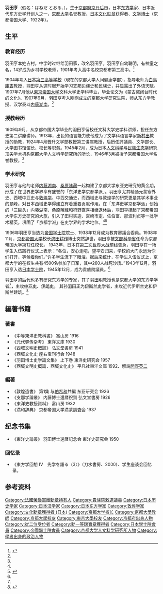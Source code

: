 {{Infobox Writer
| name         = 羽田亨
| image        = Tooru Haneda.jpg
| imagesize    = 200px
| caption      = 
| pseudonym    = 
| birthname    = 吉村亨
| birthdate    = {{birth date|1882|5|15|mf=y}}
| birthplace   = {{JAP}}[[京都府|京都府]][[京丹后市|京丹后市]]
| deathdate    = {{death date and age|1955|4|13|1882|5|15|mf=y}}
| deathplace   = {{JAP}}
| occupation   = [[历史学家|历史学家]]、[[东方学|东方学家]]、[[教育家|教育家]]
| period       = 1909年—1955年
| genre        = 
| subject      = 
| movement     = 
| notableworks = 
| spouse       =
| partner      = 
| children     = [[羽田明|羽田明]]
| relatives    = 孙：[[羽田正|羽田正]]
| influences   = [[内藤湖南|内藤湖南]]、[[桑原隲藏|桑原隲藏]]、[[白鳥庫吉|白鳥庫吉]]、[[新村出|新村出]]等
| influenced   = [[田村实造|田村实造]]、[[宫崎市定|宫崎市定]]、[[佐伯富|佐伯富]]、[[那波利贞|那波利贞]]、羽田明、羽田正 等
| awards       = 获一等[[瑞宝章|瑞宝章]]勋章（1945年）<br/>获法国[[儒莲汉学奖|儒莲汉学奖]]（1952年）<br/>获[[日本文化功劳者|日本文化功劳者]]（1953年）<br/>获[[日本文化勋章|日本文化勋章]]（1953年）<br/>获「京都市名誉市民」（1953年）<br/>获[[法國榮譽軍團勳章|法國榮譽軍團勳章]]大军官勋位（1955年）
| signature    = 
| website      = 
}}
{{Japanese|image=|japanese=羽田亨|kana=はねだ とおる|romaji=Haneda Tooru}}

'''羽田亨'''（假名：はねだ とおる、{{bd|1882年|5月15日|1955年|4月13日|catIdx=羽田Tooru}}），生于[[京都府|京都府]][[京丹后市|京丹后市]]，日本[[东方学|东方学]]家、日本近代东方史学开创人之一，[[京都大学|京都大学]]名誉教授、[[日本文化勋章|日本文化勋章]]获得者、[[文学博士|文学博士]]（京都帝国大学、1922年）。

== 生平 ==
=== 教育经历 ===
羽田亨本姓吉村，中学时过继给羽田家，改名羽田亨。羽田亨自幼聪明，有神童之名，14岁成为乡村学校老师，1901年考入高中名校京都市第三高中。<ref name="敦煌研究">{{cite book|url=|title=羽田亨和日本的敦煌学、西域史研究|date=2009年第2期|location= 中国|publisher=《敦煌研究》杂志|author=刘正}}</ref>

1904年考入[[第三高等学校_(旧制)|日本第三高等学校]]（現在的京都大学人间健康学部），指导老师为[[白鳥庫吉|白鳥庫吉]]教授，羽田亨从这时起开始学习支那边疆史和民族史，并显露出了外语天赋。1907年7月他从[[東京大学|東京帝国大学]]文科大学史学科毕业，毕业论文为《蒙古窝阔台时代的文化》。1907年9月，羽田亨考入刚刚成立的京都大学研究生院，师从东方学教授、汉学泰斗[[内藤湖南|内藤湖南]]。<ref name="敦煌研究"/>

=== 授教经历 ===
1909年9月，从京都帝国大学毕业的羽田亨留校任文科大学史学科讲师，担任东方史第二讲座讲师。1913年，出色的语言能力使他成为了文学科语言学家[[新村出|新村出]]教授的助教，1924年4月晋升文学部教授第三讲座教授，后历任評議員、文学部长、大学图书馆馆长、校长等职务。1945年2月，成为日本[[人文科学|人文科学]]与[[人类学|民族生态学]]研究顶尖学术机构京都大学人文科学研究所的所长，1946年3月被授予京都帝国大学名誉教授。<ref name="敦煌研究"/>

===学术研究===
羽田亨与他的老师[[内藤湖南|内藤湖南]]、[[桑原隲藏|桑原隲藏]]一起构建了京都大学东亚史研究的黄金期，形成了在世界史学界享有盛誉的「东洋史学京都学派」。羽田亨尤其精通元蒙塞外史、西域中亚史与[[敦煌学|敦煌学]]、中西交通史，而西域史与敦煌学的研究更是其学术事业的顶峰，对日本西域史学得建立有着重要贡献作用。在「东洋史学京都学派」创始的「三巨头」内藤湖南、桑原隲藏和狩野直喜相继退休后，羽田亨撑起了京都帝国大学东方史研究的大旗，引入了田村实造、宫崎市定、佐伯富、那波利贞等一批学术精英，巩固了「京都学派」在史学界的学术地位。<ref name="敦煌研究"/><ref name="京都大学">{{cite web|url=http://www.bun.kyoto-u.ac.jp/about/history/centenary_history/#1-0|title=京都大学文学部百年のあゆみ|date=|location=日本|publisher=京都大学大学院文学研究科-文学部|author=|accessdate=2011-11-09|archive-date=2011-05-18|archive-url=https://web.archive.org/web/20110518144913/http://www.bun.kyoto-u.ac.jp/about/history/centenary_history/#1-0|dead-url=no}}</ref>

1936年羽田亨当选为[[帝国学士院|帝国学士院]]院士、1938年12月成为教育審議会委員。1938年11月，[[京都帝国大学|京都帝国大学]]校长[[滨田耕作|滨田耕作]]博士突然辞世，羽田亨被[[文部科學省|文部科學省]]任命为京都帝国大学第12任校长。 1943年，日本在[[第二次世界大战|第二次世界大战]]前线告急，羽田亨在一场学生入伍践行仪式上表示：“各位，安心走吧，望平安归来，学校的大门永远为你们打开，等候着你们。”许多学生流下了眼泪。据后来统计，在学生入伍仪式上，京都大学的在校生共有4500名参加了日军，其中260人战死沙场。”1943年12月，羽田亨入选[[日本学士院|日本学士院]]，1945年12月，成为貴族院議員。<ref name="京都大学"/>

羽田亨的后代也多有研究东方学的专家，其子[[羽田明|羽田明]]教授也是京都大学的东方学学者<ref name="京都大学"/>，主攻[[中亚史|中亚史]]、[[伊朗历史|伊朗史]]。 其孙[[羽田正|羽田正]]为[[伊斯兰|伊斯兰史]]学者，主攻近代伊斯兰史和伊斯兰建筑。<ref name="羽田正">{{cite web|url=http://haneda.ioc.u-tokyo.ac.jp/profile.html|title=羽田 正 プロフィール|date=|location=日本|publisher=羽田正研究室|author=羽田正|accessdate=2011-11-09|archive-date=2010-12-28|archive-url=https://web.archive.org/web/20101228030459/http://haneda.ioc.u-tokyo.ac.jp/profile.html|dead-url=no}}</ref>

==編著书籍==
=== 著書 ===
*《中等東洋史教科書》 富山房 1916  
*《元代驿传杂考》 東洋文庫 1930  
*《西域文明史概論》 弘文堂書房 1941  
*《西域文化史 座右宝刊行会 1948  
*《羽田博士史学論文集》 上下巻 東洋史研究会 1957
*《西域文明史概論．西域文化史》 平凡社東洋文庫 1992、解説[[間野英二|間野英二]]

=== 編著 ===
*《敦煌遺書》 第1集 与[[伯希和|伯希和]]共編 东亚研究会 1926  
*《支那学論叢》 内藤博士還暦祝賀 弘文堂書房 1926  
*《東洋史教授資料》 富山房 1932
*《満和辞典》 京都帝国大学満蒙調査会 1937

== 纪念书集 ==
*《東洋史論叢》 羽田博士還暦記念会 東洋史研究会 1950  

=== 回忆录 ===
*《東方学回想 Ⅳ　先学を語る〈3〉》（刀水書房、2000）、学生座谈会回忆录。

==参考资料==
{{reflist|2t}}

{{京都大學總長|京都帝國大學總長：第12代：1938年 - 1945年}}

{{DEFAULTSORT:Haneda Tooru}}
[[Category:法國榮譽軍團勳章持有人|Category:法國榮譽軍團勳章持有人]]
[[Category:貴族院敕選議員|Category:貴族院敕選議員]]
[[Category:日本历史学家|Category:日本历史学家]]
[[Category:日本汉学家|Category:日本汉学家]]
[[Category:日本东方学家|Category:日本东方学家]]
[[Category:敦煌学家|Category:敦煌学家]]
[[Category:文化勳章獲得者_(日本)|Category:文化勳章獲得者 (日本)]]
[[Category:京都大学校长|Category:京都大学校长]]
[[Category:京都大學教師|Category:京都大學教師]]
[[Category:京都大學校友|Category:京都大學校友]]
[[Category:東京大學校友|Category:東京大學校友]]
[[Category:京都府出身人物|Category:京都府出身人物]]
[[Category:從二位受位者|Category:從二位受位者]]
[[Category:勳一等瑞寶章獲得者|Category:勳一等瑞寶章獲得者]]
[[Category:日本學士院會員|Category:日本學士院會員]]
[[Category:帝國學士院會員|Category:帝國學士院會員]]
[[Category:京都大学人文科学研究所人物|Category:京都大学人文科学研究所人物]]
[[Category:學者出身的政治人物|Category:學者出身的政治人物]]
